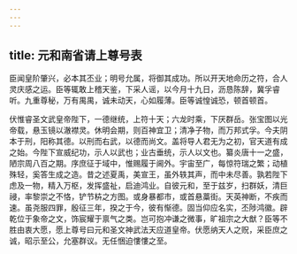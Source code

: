 ```yaml
---
---
---
```

title: 元和南省请上尊号表
---



臣闻皇阶肇兴，必本其丕业；明号允属，将御其成功。所以开天地命历之符，合人灵庆感之运。臣等辄敢上稽天鉴，下采人谣，以今月十九日，沥恳陈辞，冀孚睿听。九重尊秘，万有禺禺，诚未动天，心如履薄。臣等诚惶诚恐，顿首顿首。

伏惟睿圣文武皇帝陛下，一德继统，上符十天；六龙时乘，下厌群岳。张宝图以光帝载，悬玉镜以澈襟灵。休明会期，则百神宜卫；清净子物，而万邦式孚。今夫阴本于刑，阳称其德。以刑而右武，以德而尚文。盖将导人君无为之初，官天道有成之始。今陛下宣威纪功，示人以武也；业古垂统，示人以文也。纂炎唐十一之盛，陋宗周八百之期。序庶征于域中，惟赐履于阃外。宇宙至广，每惊符瑞之繁；动植殊轻，奚答生成之造。昔之述夏禹，美宣王，虽外轶其声，而中未尽善。孰若陛下虑及一物，精入万枢，发挥盛祉，启迪鸿业。自彼元和，至于兹岁，扫群妖，清巨祲，率黎崇之不恪，铲节枿之方图。或身暴都市，或首悬藁街。天英神断，不疾而速。虽尧服四罪，殷征三年，揆之于今，彼有惭德。固当仰应名实，丕陟鸿徽。辟乾位于象帝之文，饰宸耀于禀气之类。岂可抱冲谦之微事，旷祖宗之大猷？臣等不胜由衷大愿，愿上尊号曰元和圣文神武法天应道皇帝。伏愿纳天人之贶，采臣庶之诚，昭示至公，允塞群议。无任悃迫慺慺之至。